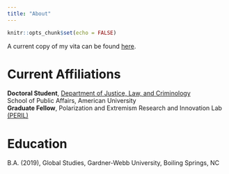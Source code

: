 ```yaml
---
title: "About"
---
```


```r
knitr::opts_chunk$set(echo = FALSE)
```

A current copy of my vita can be found [here](cv_mostrecent.pdf).  

# Current Affiliations
**Doctoral Student**, [Department of Justice, Law, and Criminology](https://www.american.edu/spa/jlc/)  
School of Public Affairs, American University  
**Graduate Fellow**, Polarization and Extremism Research and Innovation Lab [(PERIL)](https://www.american.edu/centers/university-excellence/peril.cfm)  

# Education
B.A. (2019), Global Studies, Gardner-Webb University, Boiling Springs, NC
